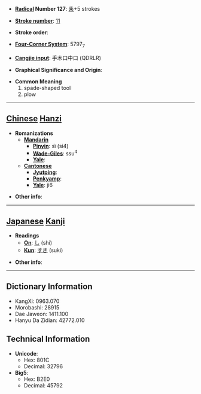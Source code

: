 * '''[[Wiktionary:Chinese radical index| Radical]] Number 127''': [[Wiktionary:Chinese radical index 耒|耒]]+5 strokes

* '''[[Wiktionary:Chinese total strokes index|Stroke number]]''': [[Wiktionary:Chinese total strokes index 11|11]]

* '''Stroke order''': 

* '''[[Wiktionary:Chinese four corner index|Four-Corner System]]''': 5797<sub>7</sub>

* '''[[Wiktionary:Chinese Cangjie index|Cangjie input]]''': 手木口中口 (QDRLR)

* '''Graphical Significance and Origin''': 

* '''Common Meaning'''
*#spade-shaped tool
*# plow


----

== [[Chinese]] [[Hanzi]] ==

* '''Romanizations'''
** '''[[Mandarin]]'''
*** '''[[Pinyin]]''': sì (si4)
*** '''[[Wade-Giles]]''': ssu<sup>4</sup>
*** '''[[Yale]]''': 
** '''[[Cantonese]]'''
*** '''[[Jyutping]]''':
*** '''[[Penkyamp]]''': 
*** '''[[Yale]]''': ji6

* '''Other info''': 

----

== [[Japanese]] [[Kanji]] ==

* '''Readings'''
** '''[[On]]''': [[し]] (shi)
** '''[[Kun]]''': [[すき]] (suki)

* '''Other info''':  

----

== Dictionary Information ==

* KangXi: 0963.070
* Morobashi: 28915
* Dae Jaweon: 1411.100
* Hanyu Da Zidian: 42772.010

== Technical Information ==

* '''Unicode''':
** Hex: 801C
** Decimal: 32796
* '''Big5''':
** Hex: B2E0
** Decimal: 45792